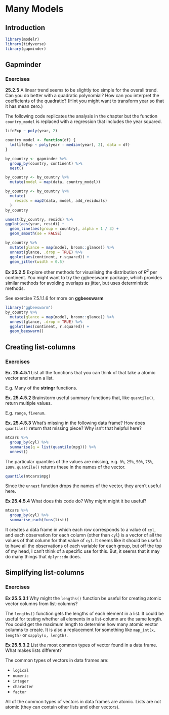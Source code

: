 # Many Models


## Introduction

```r
library(modelr)
library(tidyverse)
library(gapminder)
```

## Gapminder

### Exercises

**25.2.5** A linear trend seems to be slightly too simple for the overall trend. Can you do better with a quadratic polynomial? How can you interpret the coefficients of the quadratic? (Hint you might want to transform year so that it has mean zero.)

The following code replicates the analysis in the chapter but the function `country_model` is replaced with a regression that includes the year squared.
```r
lifeExp ~ poly(year, 2)
```

```r
country_model <- function(df) {
  lm(lifeExp ~ poly(year - median(year), 2), data = df)
}

by_country <- gapminder %>% 
  group_by(country, continent) %>% 
  nest()

by_country <- by_country %>%
  mutate(model = map(data, country_model))
```

```r
by_country <- by_country %>% 
  mutate(
    resids = map2(data, model, add_residuals)
  )
by_country
```

```r
unnest(by_country, resids) %>%
ggplot(aes(year, resid)) +
  geom_line(aes(group = country), alpha = 1 / 3) + 
  geom_smooth(se = FALSE)
```

```r
by_country %>% 
  mutate(glance = map(model, broom::glance)) %>%
  unnest(glance, .drop = TRUE) %>%
  ggplot(aes(continent, r.squared)) +
  geom_jitter(width = 0.5)
```

**Ex 25.2.5** Explore other methods for visualising the distribution of $R^2$ per continent. You might want to try the ggbeeswarm package, which provides similar methods for avoiding overlaps as jitter, but uses deterministic methods.

See exercise 7.5.1.1.6 for more on **ggbeeswarm**

```r
library("ggbeeswarm")
by_country %>% 
  mutate(glance = map(model, broom::glance)) %>%
  unnest(glance, .drop = TRUE) %>%
  ggplot(aes(continent, r.squared)) +
  geom_beeswarm()
```

## Creating list-columns

### Exercises

**Ex. 25.4.5.1** List all the functions that you can think of that take a atomic vector and return a list.

E.g. Many of the **stringr** functions.

**Ex. 25.4.5.2** Brainstorm useful summary functions that, like `quantile()`, return multiple values.

E.g. `range`, `fivenum`.


**Ex. 25.4.5.3** What’s missing in the following data frame? How does `quantile()` return that missing piece? Why isn’t that helpful here?

```r
mtcars %>% 
  group_by(cyl) %>% 
  summarise(q = list(quantile(mpg))) %>% 
  unnest()
```

The particular quantiles of the values are missing, e.g. `0%`, `25%`, `50%`, `75%`, `100%`. `quantile()` returns these in the names of the vector.
```r
quantile(mtcars$mpg)
```

Since the `unnest` function drops the names of the vector, they aren't useful here.

**Ex 25.4.5.4**  What does this code do? Why might might it be useful?

```r
mtcars %>% 
  group_by(cyl) %>% 
  summarise_each(funs(list))
```

It creates a data frame in which each row corresponds to a value of `cyl`, 
and each observation for each column (other than `cyl`) is a vector of all the values of that column for that value of `cyl`. 
It seems like it should be useful to have all the observations of each variable for each group, but off the top of my head, I can't think of a specific use for this.
But, it seems that it may do many things that `dplyr::do` does.

## Simplifying list-columns


### Exercises

**Ex 25.5.3.1** Why might the `lengths()` function be useful for creating atomic vector columns from list-columns?

The `lengths()` function gets the lengths of each element in a list.
It could be useful for testing whether all elements in a list-column are the same length.
You could get the maximum length to determine how many atomic vector columns to create.
It is also a replacement for something like `map_int(x, length)` or `sapply(x, length)`.

**Ex 25.5.3.2** List the most common types of vector found in a data frame. What makes lists different?

The common types of vectors in data frames are:

- `logical`
- `numeric`
- `integer`
- `character`
- `factor`

All of the common types of vectors in data frames are atomic. Lists are not atomic (they can contain other lists and other vectors).
